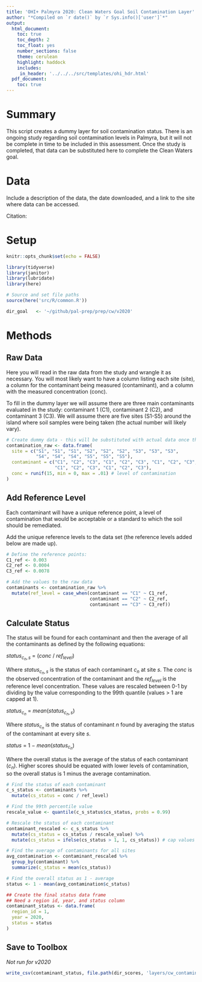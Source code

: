 ```yaml
---
title: 'OHI+ Palmyra 2020: Clean Waters Goal Soil Contamination Layer'
author: "*Compiled on `r date()` by `r Sys.info()['user']`*"
output: 
  html_document:
    toc: true
    toc_depth: 2 
    toc_float: yes
    number_sections: false
    theme: cerulean
    highlight: haddock
    includes: 
     in_header: '../../../src/templates/ohi_hdr.html' 
  pdf_document:
    toc: true
---
```


# Summary 

This script creates a dummy layer for soil contamination status. There is an ongoing study regarding soil contamination levels in Palmyra, but it will not be complete in time to be included in this assessment. Once the study is completed, that data can be substituted here to complete the Clean Waters goal.  

# Data

Include a description of the data, the date downloaded, and a link to the site where data can be accessed.   

Citation:   

# Setup 

```r
knitr::opts_chunk$set(echo = FALSE)

library(tidyverse)
library(janitor)
library(lubridate)
library(here)

# Source and set file paths
source(here('src/R/common.R'))

dir_goal   <- '~/github/pal-prep/prep/cw/v2020'
```


# Methods 

## Raw Data

Here you will read in the raw data from the study and wrangle it as necessary. You will most likely want to have a column listing each site (site), a column for the contaminant being measured (contaminant), and a column with the measured concentration (conc).  

To fill in the dummy layer we will assume there are three main contaminants evaluated in the study: contaminant 1 (C1), contaminant 2 (C2), and contaminant 3 (C3). We will assume there are five sites (S1-S5) around the island where soil samples were being taken (the actual number will likely vary). 

```r

# Create dummy data - this will be substituted with actual data once the study is complete
contamination_raw <- data.frame(
  site = c("S1", "S1", "S1", "S2", "S2", "S2", "S3", "S3", "S3",
           "S4", "S4", "S4", "S5", "S5", "S5"),
  contaminant = c("C1", "C2", "C3", "C1", "C2", "C3", "C1", "C2", "C3",
                  "C1", "C2", "C3", "C1", "C2", "C3"),
  conc = runif(15, min = 0, max = .01) # level of contamination
)
```

## Add Reference Level

Each contaminant will have a unique reference point, a level of contamination that would be acceptable or a standard to which the soil should be remediated. 

Add the unique reference levels to the data set (the reference levels added below are made up).  

```r
# Define the reference points:
C1_ref <- 0.003
C2_ref <- 0.0004
C3_ref <- 0.0078

# Add the values to the raw data 
contaminants <- contamination_raw %>% 
  mutate(ref_level = case_when(contaminant == "C1" ~ C1_ref,
                               contaminant == "C2" ~ C2_ref,
                               contaminant == "C3" ~ C3_ref))
```


## Calculate Status

The status will be found for each contaminant and then the average of all the contaminants as defined by the following equations:  

$status_{c_{n},s}~=~(conc~/~ref_{level})$   

Where $status_{c_{n},s}$ is the status of each contaminant $c_{n}$ at site $s$. The $conc$ is the observed concentration of the contaminant and the $ref_{level}$ is the reference level concentration. These values are rescaled between 0-1 by dividing by the value corresponding to the 99th quantile (values > 1 are capped at 1).  

$status_{c_{n}}~=~mean(status_{c_{n},s})$  

Where $status_{c_{n}}$ is the status of contaminant $n$ found by averaging the status of the contaminant at every site $s$. 

$status~=~1~-~mean(status_{c_{n}})$ 

Where the overall status is the average of the status of each contaminant ($c_{n}$). Higher scores should be equated with lower levels of contamination, so the overall status is 1 minus the average contamination.  

```r

# Find the status of each contaminant
c_s_status <- contaminants %>% 
  mutate(cs_status = conc / ref_level)

# Find the 99th percentile value
rescale_value <- quantile(c_s_status$cs_status, probs = 0.99)

# Rescale the status of each contaminant 
contaminant_rescaled <- c_s_status %>% 
  mutate(cs_status = cs_status / rescale_value) %>% 
  mutate(cs_status = ifelse(cs_status > 1, 1, cs_status)) # cap values above 1 to 1

# Find the average of contaminants for all sites 
avg_contamination <- contaminant_rescaled %>% 
  group_by(contaminant) %>% 
  summarize(c_status = mean(cs_status))

# Find the overall status as 1 - average
status <- 1 - mean(avg_contamination$c_status)

## Create the final status data frame
## Need a region id, year, and status column 
contaminant_status <- data.frame(
  region_id = 1,
  year = 2020,
  status = status
)
```

## Save to Toolbox

*Not run for v2020*   

```r
write_csv(contaminant_status, file.path(dir_scores, 'layers/cw_contaminant_status.csv'))
```






